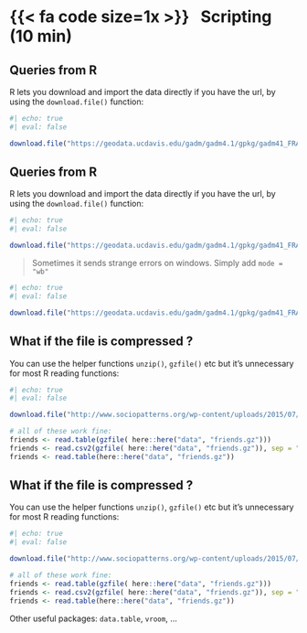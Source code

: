 # {{< fa code size=1x >}} &nbsp;&nbsp;Scripting (10 min)

<!-- Side 1 -->
## Queries from R

R lets you download and import the data directly if you have the url, by using the `download.file()` function:

```r
#| echo: true
#| eval: false

download.file("https://geodata.ucdavis.edu/gadm/gadm4.1/gpkg/gadm41_FRA.gpkg", destfile = here::here("data", "fr_2.gpkg"))
```



<!-- Side 1 -->
## Queries from R

R lets you download and import the data directly if you have the url, by using the `download.file()` function:

```r
#| echo: true
#| eval: false

download.file("https://geodata.ucdavis.edu/gadm/gadm4.1/gpkg/gadm41_FRA.gpkg", destfile = here::here("data", "fr_2.gpkg"))
```

> Sometimes it sends strange errors on windows. Simply add  `mode = "wb"`

```r
#| echo: true
#| eval: false

download.file("https://geodata.ucdavis.edu/gadm/gadm4.1/gpkg/gadm41_FRA.gpkg", destfile = here::here("data", "fr_2.gpkg"), mode = "wb")
```



<!-- Side 2 -->

## What if the file is compressed ?

You can use the helper functions `unzip()`, `gzfile()` etc but it's unnecessary for most R reading functions:

```r
#| echo: true
#| eval: false

download.file("http://www.sociopatterns.org/wp-content/uploads/2015/07/Friendship-network_data_2013.csv.gz", destfile = here::here("data", "friends.gz"))

# all of these work fine: 
friends <- read.table(gzfile( here::here("data", "friends.gz")))
friends <- read.csv2(gzfile( here::here("data", "friends.gz")), sep = " ")
friends <- read.table(here::here("data", "friends.gz"))
```


<!-- Side 2 -->

## What if the file is compressed ?

You can use the helper functions `unzip()`, `gzfile()` etc but it's unnecessary for most R reading functions:

```r
#| echo: true
#| eval: false

download.file("http://www.sociopatterns.org/wp-content/uploads/2015/07/Friendship-network_data_2013.csv.gz", destfile = here::here("data", "friends.gz"))

# all of these work fine: 
friends <- read.table(gzfile( here::here("data", "friends.gz")))
friends <- read.csv2(gzfile( here::here("data", "friends.gz")), sep = " ")
friends <- read.table(here::here("data", "friends.gz"))
```

Other useful packages: `data.table`, `vroom`, ...



